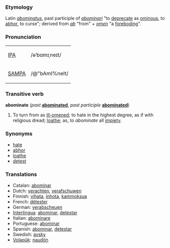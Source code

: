 ===Etymology===
Latin ''[[abominatus]]'', past participle of ''[[abominari]]'' "to [[deprecate]] as [[ominous]], to [[abhor]], to curse"; derived from ''[[ab]]'' "from" + ''[[omen]]'' "a [[foreboding]]".

===Pronunciation===
{| border=1 cellpadding=5
| [[w:IPA|IPA]] || /əˈbɑmɪˌneɪt/
|-
| [[w:SAMPA|SAMPA]] || /@"bAmI%neIt/
|}

===Transitive verb===
'''abominate''' (''past'' '''[[abominated]]''', ''past participle'' '''[[abominated]]''')
#To turn from as [[ill-omened]]; to hate in the highest degree, as if with religious dread; [[loathe]]; as, to ''abominate'' all [[impiety]].

===Synonyms===
*[[hate]]
*[[abhor]]
*[[loathe]]
*[[detest]]

===Translations===
* Catalan: [[abominar]]
* Dutch: [[verachten]], [[verafschuwen]]
* Finnish: [[vihata]], [[inhota]], [[kammoksua]]
* French: [[détester]] 
* German: [[verabscheuen]] 
* [[Interlingua]]: [[abominar]], [[detestar]] 
* Italian: [[abominare]] 
* Portuguese: [[abominar]] 
* Spanish: [[abominar]], [[detestar]]
* Swedish: [[avsky]]
* [[Volapük]]: [[naudön]]
